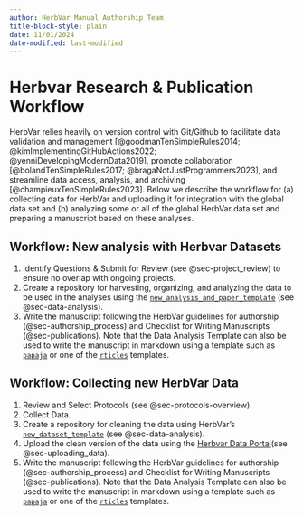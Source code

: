 ```yaml
---
author: HerbVar Manual Authorship Team
title-block-style: plain
date: 11/01/2024
date-modified: last-modified
---
```


# Herbvar Research & Publication Workflow {#sec-workflow}

HerbVar relies heavily on version control with Git/Github to facilitate data validation and management [@goodmanTenSimpleRules2014; @kimImplementingGitHubActions2022; @yenniDevelopingModernData2019], promote collaboration [@bolandTenSimpleRules2017; @bragaNotJustProgrammers2023], and streamline data access, analysis, and archiving [@champieuxTenSimpleRules2023]. Below we describe the workflow for (a) collecting data for HerbVar and uploading it for integration with the global data set and (b) analyzing some or all of the global HerbVar data set and preparing a manuscript based on these analyses.  

## Workflow: New analysis with Herbvar Datasets

1. Identify Questions & Submit for Review (see @sec-project_review) to ensure no overlap with ongoing projects. 
2. Create a repository for harvesting, organizing, and analyzing the data to be used in the analyses using the [`new_analysis_and_paper_template`](https://github.com/HerbVar-Network/analysis_and_paper_template) (see @sec-data-analysis).
3. Write the manuscript following the HerbVar guidelines for authorship (@sec-authorship_process) and Checklist for Writing Manuscripts (@sec-publications). Note that the Data Analysis Template can also be used to write the manuscript in markdown using a template such as [`papaja`](https://github.com/crsh/papaja) or one of the [`rticles`](https://github.com/rstudio/rticles) templates. 


## Workflow: Collecting new HerbVar Data

1. Review and Select Protocols (see @sec-protocols-overview).
2. Collect Data.
3. Create a repository for cleaning the data using HerbVar's [`new_dataset_template`](https://github.com/HerbVar-Network/new_dataset_template) (see @sec-data-analysis).
4. Upload the clean version of the data using the [Herbvar Data Portal](https://herbvar.shinyapps.io/data_portal_actual/)(see @sec-uploading_data).
5. Write the manuscript following the HerbVar guidelines for authorship (@sec-authorship_process) and Checklist for Writing Manuscripts (@sec-publications). Note that the Data Analysis Template can also be used to write the manuscript in markdown using a template such as [`papaja`](https://github.com/crsh/papaja) or one of the [`rticles`](https://github.com/rstudio/rticles) templates. 


